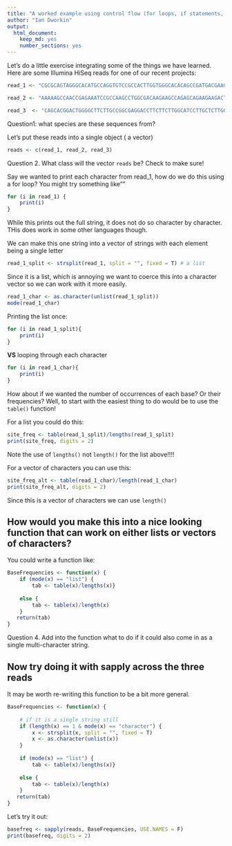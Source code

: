 ```yaml
---
title: "A worked example using control flow (for loops, if statements, etc)"
author: "Ian Dworkin"
output: 
  html_document: 
    keep_md: yes
    number_sections: yes
---
```


Let's do a little exercise integrating some of the things we have learned. Here are some Illumina HiSeq reads for one of our recent projects:

```r
read_1 <- "CGCGCAGTAGGGCACATGCCAGGTGTCCGCCACTTGGTGGGCACACAGCCGATGACGAACGGGCTCCTTGACTATAATCTGACCCGTTTGCGTTTGGGTGACCAGGGAGAACTGGTGCTCCTGC"

read_2 <- "AAAAAGCCAACCGAGAAATCCGCCAAGCCTGGCGACAAGAAGCCAGAGCAGAAGAAGACTGCTGCGGCTCCCGCTGCCGGCAAGAAGGAGGCTGCTCCCTCGGCTGCCAAGCCAGCTGCCGCTG"

read_3  <- "CAGCACGGACTGGGGCTTCTTGCCGGCGAGGACCTTCTTCTTGGCATCCTTGCTCTTGGCCTTGGCGGCCGCGGTCGTCTTTACGGCCGCGGGCTTCTTGGCAGCAGCACCGGCGGTCGCTGGC"
```

Question1: what species are these sequences from?

Let's put these reads into a single object ( a vector)
```r
reads <- c(read_1, read_2, read_3)
```
Question 2. What class will the vector `reads` be? Check to make sure!

Say we wanted to print each character from read_1, how do we do this using a for loop? You might try something like""
```r
for (i in read_1) {
	print(i)
}
```

While this prints out the full string, it does not do so character by character. THis does work in some other languages though.


We can make this one string into a vector of strings with each element being a single letter

```r
read_1_split <- strsplit(read_1, split = "", fixed = T) # a list
```

Since it is a list, which is annoying we want to coerce this into a character vector so we can work with it more easily.

```r
read_1_char <- as.character(unlist(read_1_split))
mode(read_1_char)
```

Printing the list once:

```r
for (i in read_1_split){
	print(i)
}
```

**VS** looping through each character

```r
for (i in read_1_char){
	print(i)
}
```

How about if we wanted the number of occurrences of each base? Or their frequencies? Well, to start with the easiest thing to do would be to use the `table()` function!

For a list you could do this:

```r
site_freq <- table(read_1_split)/lengths(read_1_split)
print(site_freq, digits = 2)
```
Note the use of `lengths()` not `length()` for the list above!!!!

For a vector of characters you can use this:

```r
site_freq_alt <- table(read_1_char)/length(read_1_char)
print(site_freq_alt, digits = 2)
```

Since this is a vector of characters we can use `length()`

## How would you make this into a nice looking function that can work on either lists or vectors of characters?

You could write a function like:

```r
BaseFrequencies <- function(x) {
    if (mode(x) == "list") {
    	tab <- table(x)/lengths(x)}
    
    else {
    	tab <- table(x)/length(x)
    }	
   return(tab)
}
```
Question 4. Add into the function what to do if it could also come in as a single multi-character string.


## Now try doing it with sapply across the three reads

It may be worth re-writing this function to be a bit more general.

```r
BaseFrequencies <- function(x) {
    
    # if it is a single string still
    if (length(x) == 1 & mode(x) == "character") {
    	x <- strsplit(x, split = "", fixed = T) 
        x <- as.character(unlist(x))
    }     
    
    if (mode(x) == "list") {
    	tab <- table(x)/lengths(x)}
    
    else {
    	tab <- table(x)/length(x)
    }	
   return(tab)
}
```
Let's try it out:

```r
basefreq <- sapply(reads, BaseFrequencies, USE.NAMES = F)
print(basefreq, digits = 2)
```